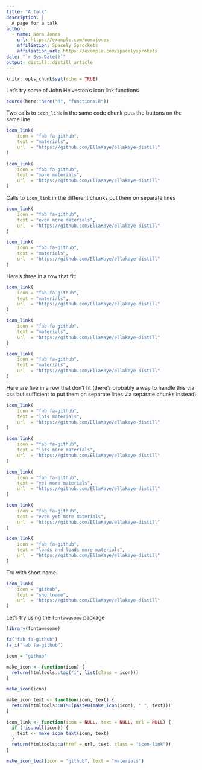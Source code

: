 ```yaml
---
title: "A talk"
description: |
  A page for a talk
author:
  - name: Nora Jones 
    url: https://example.com/norajones
    affiliation: Spacely Sprockets
    affiliation_url: https://example.com/spacelysprokets
date: "`r Sys.Date()`"
output: distill::distill_article
---
```


```r
knitr::opts_chunk$set(echo = TRUE)
```

Let's try some of John Helveston's icon link functions

```r
source(here::here("R", "functions.R"))
```

Two calls to `icon_link` in the same code chunk puts the buttons on the same line

```r
icon_link(
    icon = "fab fa-github",
    text = "materials",
    url  = "https://github.com/EllaKaye/ellakaye-distill"
)

icon_link(
    icon = "fab fa-github",
    text = "more materials",
    url  = "https://github.com/EllaKaye/ellakaye-distill"
)
```

Calls to `icon_link` in the different chunks put them on separate lines

```r
icon_link(
    icon = "fab fa-github",
    text = "even more materials",
    url  = "https://github.com/EllaKaye/ellakaye-distill"
)
```

```r
icon_link(
    icon = "fab fa-github",
    text = "materials",
    url  = "https://github.com/EllaKaye/ellakaye-distill"
)

```

Here's three in a row that fit:

```r
icon_link(
    icon = "fab fa-github",
    text = "materials",
    url  = "https://github.com/EllaKaye/ellakaye-distill"
)

icon_link(
    icon = "fab fa-github",
    text = "materials",
    url  = "https://github.com/EllaKaye/ellakaye-distill"
)

icon_link(
    icon = "fab fa-github",
    text = "materials",
    url  = "https://github.com/EllaKaye/ellakaye-distill"
)

```

Here are five in a row that don't fit (there's probably a way to handle this via css but sufficient to put them on separate lines via separate chunks instead)

```r
icon_link(
    icon = "fab fa-github",
    text = "lots materials",
    url  = "https://github.com/EllaKaye/ellakaye-distill"
)

icon_link(
    icon = "fab fa-github",
    text = "lots more materials",
    url  = "https://github.com/EllaKaye/ellakaye-distill"
)

icon_link(
    icon = "fab fa-github",
    text = "yet more materials",
    url  = "https://github.com/EllaKaye/ellakaye-distill"
)

icon_link(
    icon = "fab fa-github",
    text = "even yet more materials",
    url  = "https://github.com/EllaKaye/ellakaye-distill"
)

icon_link(
    icon = "fab fa-github",
    text = "loads and loads more materials",
    url  = "https://github.com/EllaKaye/ellakaye-distill"
)

```

Tru with short name:

```r
icon_link(
    icon = "github",
    text = "shortname",
    url  = "https://github.com/EllaKaye/ellakaye-distill"
)
```


Let's try using the `fontawesome` package

```r
library(fontawesome)
```

```r
fa("fab fa-github")
fa_i("fab fa-github")
```

```r
icon = "github"

make_icon <- function(icon) {
  return(htmltools::tag("i", list(class = icon)))
}

make_icon(icon)

make_icon_text <- function(icon, text) {
  return(htmltools::HTML(paste0(make_icon(icon), " ", text)))
}

icon_link <- function(icon = NULL, text = NULL, url = NULL) {
  if (!is.null(icon)) {
    text <- make_icon_text(icon, text)
  }
  return(htmltools::a(href = url, text, class = "icon-link"))
}

make_icon_text(icon = "github", text = "materials")
```

